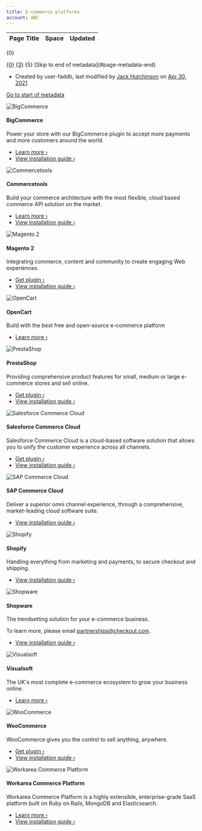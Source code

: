 ```yaml
---
title: E-commerce platforms
account: ABC
---
```


<table class="aui"> <thead> <tr class="header"> <th class="search-result-title">Page Title</th> <th class="search-result-space">Space</th> <th class="search-result-date">Updated</th> </tr> </thead> </table> <p class="search-result-count">{0}</p> <tr class="search-result"> <td class="search-result-title"><a href="{1}" class="content-type-{2}"><span>{0}</span></a></td> <td class="search-result-space"><a class="space" href="/display/{4}/" title="{3}">{3}</a></td> <td class="search-result-date"><span class="date" title="{6}">{5}</span></td> </tr> [Skip to end of metadata](#page-metadata-end)

*   Created by user-faddb, last modified by [Jack Hutchinson](    /display/~jack.hutchinson
    ) on [Apr 30, 2021](/pages/diffpagesbyversion.action?pageId=2785319&selectedPageVersions=44&selectedPageVersions=45 "Show changes")

[Go to start of metadata](#page-metadata-start)

![BigCommerce](https://assets.checkout.com/docs/images/bigcommerce-logo.svg)

#### BigCommerce

Power your store with our BigCommerce plugin to accept more payments and more customers around the world.

*   [Learn more ›](https://www.bigcommerce.com/)
*   [View installation guide ›](https://support.bigcommerce.com/s/article/Connecting-with-Checkoutcom)

![Commercetools](https://assets.checkout.com/docs/images/commercetools-logo.svg)

#### Commercetools

Build your commerce architecture with the most flexible, cloud based commerce API solution on the market.

*   [Learn more ›](https://marketplace.commercetools.com/integration/checkoutcom)
*   [View installation guide ›](e-commerce-platforms/commercetools)

![Magento 2](https://assets.checkout.com/docs/images/magento-logo.svg)

#### Magento 2

Integrating commerce, content and community to create engaging Web experiences.

*   [Get plugin ›](https://github.com/checkout/checkout-magento2-plugin)
*   [View installation guide ›](e-commerce-platforms/magento-2)

  

![OpenCart](https://assets.checkout.com/docs/images/opencart-logo.png)

#### OpenCart

Build with the best free and open-source e-commerce platform

*   [Learn more ›](https://www.opencart.com/index.php?route=marketplace/extension/info&extension_id=41648&filter_search=checkout.com&sort=date_added)

![PrestaShop](https://assets.checkout.com/docs/images/prestashop-logo.svg)

#### PrestaShop

Providing comprehensive product features for small, medium or large e-commerce stores and sell online.

*   [Get plugin ›](https://github.com/checkout/checkout-prestashop-plugin)
*   [View installation guide ›](e-commerce-platforms/prestashop)

![Salesforce Commerce Cloud](https://assets.checkout.com/docs/images/salesforce-logo.svg)

#### Salesforce Commerce Cloud

Salesforce Commerce Cloud is a cloud-based software solution that allows you to unify the customer experience across all channels.

*   [Get plugin ›](https://www.salesforce.com/products/commerce-cloud/partner-marketplace/partners/checkoutcom/)
*   [View installation guide ›](e-commerce-platforms/salesforce-commerce-cloud)

  

![SAP Commerce Cloud](https://assets.checkout.com/docs/images/SAP-logo.svg)

#### SAP Commerce Cloud

Deliver a superior omni channel experience, through a comprehensive, market-leading cloud software suite.

*   [View installation guide ›](e-commerce-platforms/sap-commerce-cloud)

![Shopify](https://assets.checkout.com/docs/images/shopify-logo.svg)

#### Shopify

Handling everything from marketing and payments, to secure checkout and shipping.

*   [View installation guide ›](e-commerce-platforms/shopify)

![Shopware](https://assets.checkout.com/docs/images/shopware-logo.svg)

#### Shopware

The trendsetting solution for your e-commerce business.  
  
To learn more, please email [partnerships@checkout.com](mailto:partnerships@checkout.com).

*   [View installation guide ›](e-commerce-platforms/shopware)

  

![Visualsoft](https://assets.checkout.com/docs/images/visualsoft-logo.svg)

#### Visualsoft

The UK's most complete e-commerce ecosystem to grow your business online.

*   [Learn more ›](http://features.visualsoft.co.uk/features/checkoutcom-primary-payment-gateway)

![WooCommerce](https://assets.checkout.com/docs/images/woocommerce-logo.svg)

#### WooCommerce

WooCommerce gives you the control to sell anything, anywhere.

*   [Get plugin ›](https://wordpress.org/plugins/checkout-com-unified-payments-api/)
*   [View installation guide ›](e-commerce-platforms/woocommerce)

![Workarea Commerce Platform](https://assets.checkout.com/docs/images/workarea-logo.svg)

#### Workarea Commerce Platform

Workarea Commerce Platform is a highly extensible, enterprise-grade SaaS platform built on Ruby on Rails, MongoDB and Elasticsearch.

*   [Learn more ›](https://www.workarea.com)
*   [View installation guide ›](https://plugins.workarea.com/plugins/checkoutdotcom)

  
  
